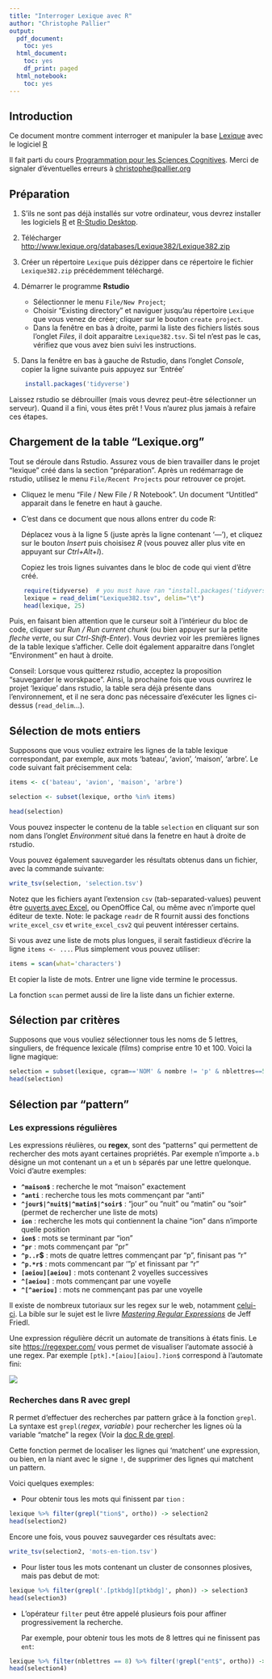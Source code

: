 ```yaml
---
title: "Interroger Lexique avec R"
author: "Christophe Pallier"
output:
  pdf_document:
    toc: yes
  html_document:
    toc: yes
    df_print: paged
  html_notebook:
    toc: yes
---
```


## Introduction

Ce document montre comment interroger et manipuler la base [Lexique](http://www.lexique.org) avec le logiciel [R](https://fr.wikipedia.org/wiki/R_(langage)) 

Il fait parti du cours [Programmation pour les Sciences Cognitives](https://chrplr.github.io/PCBS/). Merci de signaler d'éventuelles erreurs à <christophe@pallier.org>


## Préparation

1. S'ils ne sont pas déjà installés sur votre ordinateur, vous devrez installer les logiciels [R](https://cran.r-project.org/) et  [R-Studio Desktop](https://www.rstudio.com/products/rstudio/#Desktop).

2. Télécharger <http://www.lexique.org/databases/Lexique382/Lexique382.zip>

3. Créer un répertoire `Lexique` puis dézipper dans ce répertoire le fichier `Lexique382.zip` précédemment téléchargé.

4. Démarrer le programme **Rstudio** 

   - Sélectionner le menu `File/New Project`; 
   - Choisir "Existing directory" et naviguer jusqu'au répertoire `Lexique` que vous venez de créer; cliquer sur le bouton `create project`. 
   - Dans la fenêtre en bas à droite, parmi la liste des fichiers listés sous l'onglet *Files*, il doit apparaitre `Lexique382.tsv`. Si tel n'est pas le cas, vérifiez que vous avez bien suivi les instructions.

5. Dans la fenêtre en bas à gauche de Rstudio, dans l'onglet *Console*, copier la ligne suivante puis appuyez sur 'Entrée'

   ```r
    install.packages('tidyverse')
   ```

Laissez rstudio se débrouiller (mais vous devrez peut-être sélectionner un serveur). Quand il a fini, vous êtes prêt ! Vous n'aurez plus jamais à refaire ces étapes.

## Chargement de la table "Lexique.org"

Tout se déroule dans Rstudio. Assurez vous de bien travailler dans le projet "lexique" créé dans la section "préparation". Après un redémarrage de rstudio, utilisez le menu `File/Recent Projects` pour retrouver ce projet.

- Cliquez le menu "File / New File / R Notebook". Un document "Untitled" apparait dans le fenetre en haut à gauche. 
- C'est dans ce document que nous allons entrer du code R:

  Déplacez vous à la ligne 5 (juste après la ligne contenant '---'), et cliquez sur le bouton *Insert* puis choisisez *R* (vous pouvez aller plus vite en appuyant sur *Ctrl+Alt+I*). 
  
  Copiez les trois lignes suivantes dans le bloc de code qui vient d'être créé. 

```r
    require(tidyverse)  # you must have ran "install.packages('tidyverse')" earlier
    lexique = read_delim("Lexique382.tsv", delim="\t")
    head(lexique, 25)
```

   Puis, en faisant bien attention que le curseur soit à l'intérieur du bloc de code, cliquer sur *Run / Run current chunk* (ou bien appuyer sur la petite *fleche verte*, ou sur *Ctrl-Shift-Enter*). Vous devriez voir les premières lignes de la table lexique s'afficher. Celle doit également apparaitre dans l'onglet "Environment" en haut à droite. 


Conseil: Lorsque vous quitterez rstudio, acceptez la proposition "sauvegarder le worskpace". Ainsi, la prochaine fois que vous ouvrirez le projet 'lexique' dans rstudio, la table sera déjà présente dans l'environnement, et il ne sera donc pas nécessaire d'exécuter les lignes ci-dessus (`read_delim`...).


## Sélection de mots entiers

Supposons que vous vouliez extraire les lignes de la table lexique correspondant, par exemple, aux mots 'bateau', 'avion', 'maison', 'arbre'. Le code suivant fait précisemment cela:


```r
items <- c('bateau', 'avion', 'maison', 'arbre')

selection <- subset(lexique, ortho %in% items)

head(selection)
```

Vous pouvez inspecter le contenu de la table `selection` en cliquant sur son nom dans l'onglet *Environment* situé dans la fenetre en haut à droite de rstudio.


Vous pouvez également sauvegarder les résultats obtenus dans un fichier,  avec la commande suivante:

```r
write_tsv(selection, 'selection.tsv')
```

Notez que les fichiers ayant l'extension `csv` (tab-separated-values) peuvent être [ouverts avec Excel](https://rievent.zendesk.com/hc/en-us/articles/360000029172-FAQ-How-do-I-open-a-tsv-file-in-Excel-), ou OpenOffice Cal, ou même avec n'importe quel éditeur de texte. Note: le package `readr` de R fournit aussi des fonctions `write_excel_csv` et `write_excel_csv2` qui peuvent intéresser certains.

Si vous avez une liste de mots plus longues, il serait fastidieux d'écrire la ligne `items <- ...`. Plus simplement vous pouvez utiliser:

```r
items = scan(what='characters')
```

Et copier la liste de mots. Entrer une ligne vide termine le processus. 

La fonction `scan` permet aussi de lire la liste dans un fichier externe.

## Sélection par critères

Supposons que vous vouliez sélectionner tous les noms de 5 lettres, singuliers, de fréquence lexicale (films) comprise entre 10 et 100. Voici la ligne magique:

```r
selection = subset(lexique, cgram=='NOM' & nombre != 'p' & nblettres==5 & freqlivres > 10 & freqlivres < 100)
head(selection)
```

## Sélection par "pattern"

### Les expressions régulières

Les expressions réulières, ou **regex**, sont des “patterns” qui permettent de rechercher des mots ayant certaines propriétés. Par exemple n'importe `a.b` désigne un mot contenant un `a` et un `b` séparés par une lettre quelonque. Voici d'autre exemples:

- **`^maison$`** : recherche le mot “maison” exactement
- **`^anti`** : recherche tous les mots commençant par “anti”
- **`^jour$|^nuit$|^matin$|^soir$`** : “jour” ou “nuit” ou “matin” ou “soir” (permet de rechercher une liste de mots)
- **`ion`** : recherche les mots qui contiennent la chaine “ion” dans n’importe quelle position
- **`ion$`** : mots se terminant par “ion”
- **`^pr`** : mots commençant par “pr”
- **`^p..r`$** : mots de quatre lettres commençant par “p”, finisant pas “r”
- **`^p.*r$`** : mots commencant par ‘”p’ et finissant par “r”
- **`[aeiou][aeiou]`** : mots contenant 2 voyelles successives
- **`^[aeiou]`** : mots commençant par une voyelle
- **`^[^aeriou]`** : mots ne commençant pas par une voyelle

Il existe de nombreux tutoriaux sur les regex sur le web, notamment [celui-ci](http://www.canyouseome.com/guide-regex/). La bible sur le sujet est le livre _[Mastering Regular Expressions](http://regex.info/book.html)_  de Jeff Friedl. 

Une expression régulière décrit un automate de transitions à états finis. Le site <https://regexper.com/> vous permet de visualiser l’automate associé à une regex. Par exemple `[ptk].*[aiou][aiou].?ion$` correspond à l’automate fini:

![](fsa.png)

### Recherches dans R avec grepl

R permet d'effectuer des recherches par pattern grâce à la fonction `grepl`. La syntaxe est `grepl(`_regex_, _variable_`)` pour rechercher les lignes où la variable "matche" la regex (Voir la [doc R de grepl](https://stat.ethz.ch/R-manual/R-devel/library/base/html/grep.html).

Cette fonction permet de localiser les lignes qui 'matchent' une expression, ou bien, en la niant avec le signe `!`, de supprimer des lignes qui matchent un pattern.

Voici quelques exemples:

* Pour obtenir tous les mots qui finissent par `tion` :

```r
lexique %>% filter(grepl("tion$", ortho)) -> selection2
head(selection2)
```

Encore une fois, vous pouvez sauvegarder ces résultats avec:


```r
write_tsv(selection2, 'mots-en-tion.tsv')
```

* Pour lister tous les mots contenant un cluster de consonnes plosives, mais pas debut de mot:

```r
lexique %>% filter(grepl('.[ptkbdg][ptkbdg]', phon)) -> selection3
head(selection3)
```


* L'opérateur `filter` peut être appelé plusieurs fois pour affiner progressivement la recherche. 

  Par exemple, pour obtenir tous les mots de 8 lettres qui ne finissent pas `ent`:
  
```r
lexique %>% filter(nblettres == 8) %>% filter(!grepl("ent$", ortho)) -> selection4
head(selection4)
```



